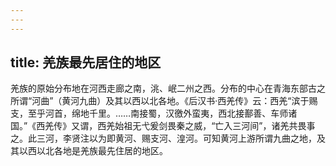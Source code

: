 ```yaml
---
---
---
```

title: 羌族最先居住的地区
---



羌族的原始分布地在河西走廊之南，洮、岷二州之西。分布的中心在青海东部古之所谓“河曲”（黄河九曲）及其以西以北各地。《后汉书·西羌传》云：西羌“滨于赐支，至乎河首，绵地千里。……南接蜀，汉徼外蛮夷，西北接鄯善、车师诸国。”《西羌传》又谓，西羌始祖无弋爰剑畏秦之威，“亡入三河间”，诸羌共畏事之。此三河，李贤注以为即黄河、赐支河、湟河。可知黄河上游所谓九曲之地，及其以西以北各地是羌族最先住居的地区。